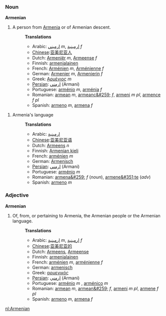 ===Noun===
'''Armenian'''
#A person from [[Armenia]] or of Armenian descent.
#:'''Translations'''
#:*Arabic: [[ارميني]] ''m'', [[ارمينية]] ''f''
#:*[[Chinese]]:[[亚美尼亚人]]
#:*Dutch: [[Armeniër]] ''m'', [[Armeense]] ''f''
#:*Finnish: [[armenialainen]]
#:*French: [[Arménien]] ''m'', [[Arménienne]] ''f''
#:*German: [[Armenier]] ''m'', [[Armenierin]] ''f''
#:*Greek: [[Αρμένιος]] ''m''
#:*[[Persian]]: [[ارمني]] (Armani)
#:*Portuguese: [[arménio]] ''m'', [[arménia]] ''f''
#:*Romanian: [[armean]] ''m'', [[armeanc&#259;]] ''f'', [[armeni]] ''m pl'', [[armence]] ''f pl''
#:*Spanish: [[armeno]] ''m'', [[armena]] ''f''

#Armenia's language
#:'''Translations'''
#:*Arabic: [[ارمينية]]
#:*[[Chinese]]:[[亚美尼亚语]]
#:*Dutch: [[Armeens]] ''n''
#:*Finnish: [[Armenian kieli]]
#:*French: [[arménien]] ''m''
#:*German: [[Armenisch]]
#:*[[Persian]]: [[ارمني]] (Armani)
#:*Portuguese: [[arménio]] ''m''
#:*Romanian: [[armena&#259;]] ''f'' (''noun''), [[armene&#351;te]] (''adv'')
#:*Spanish: [[armeno]] ''m''

===Adjective===
'''Armenian'''
#Of, from, or pertaining to Armenia, the Armenian people or the Armenian language.
#:'''Translations'''
#:*Arabic: [[ارمينية]] ''m'', [[ارمينية]] ''f''
#:*[[Chinese]]:[[亚美尼亚的]]
#:*Dutch: [[Armeens]], [[Armeense]]
#:*Finnish: [[armenialainen]]
#:*French: [[arménien]] ''m'', [[arménienne]] ''f''
#:*German: [[armenisch]]
#:*Greek: [[αρμενικός]]
#:*[[Persian]]: [[ارمني]] (Armani)
#:*Portuguese: [[arménio]] ''m'' , [[arménico]] ''m''
#:*Romanian: [[armean]] ''m'', [[armean&#259;]] ''f'', [[armeni]] ''m pl'', [[armene]] ''f pl''
#:*Spanish: [[armeno]] ''m'', [[armena]] ''f''


[[nl:Armenian]]